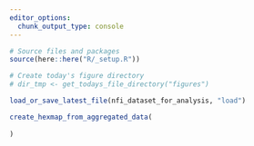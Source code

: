 ```yaml
---
editor_options: 
  chunk_output_type: console
---
```


```r
# Source files and packages
source(here::here("R/_setup.R"))

# Create today's figure directory
# dir_tmp <- get_todays_file_directory("figures")
```

```r
load_or_save_latest_file(nfi_dataset_for_analysis, "load")
```

```r
create_hexmap_from_aggregated_data(
  
)
```

